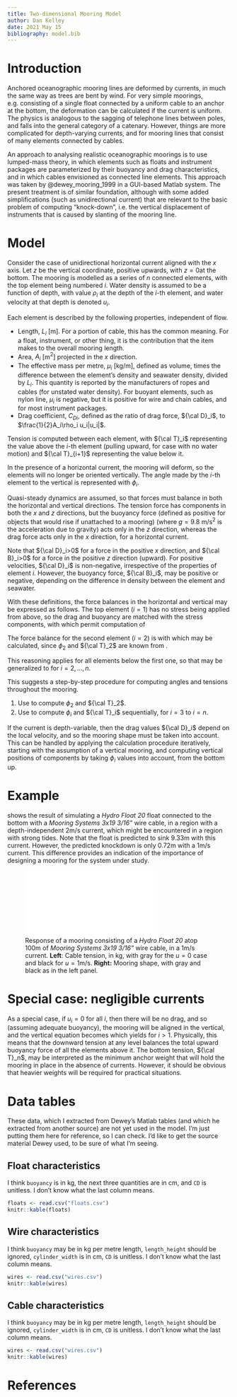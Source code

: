 ```yaml
---
title: Two-dimensional Mooring Model
author: Dan Kelley
date: 2021 May 15
bibliography: model.bib
---
```

\newcommand{\D}{{\cal D}}
\newcommand{\B}{{\cal B}}
\newcommand{\T}{{\cal T}}

# Introduction

Anchored oceanographic mooring lines are deformed by currents, in much the same
way as trees are bent by wind.  For very simple moorings, e.g. consisting of a
single float connected by a uniform cable to an anchor at the bottom, the
deformation can be calculated if the current is uniform.  The physics is
analogous to the sagging of telephone lines between poles, and falls into the
general category of a catenary.  However, things are more complicated for
depth-varying currents, and for mooring lines that consist of many elements
connected by cables.

An approach to analysing realistic oceanographic moorings is to use lumped-mass
theory, in which elements such as floats and instrument packages are
parameterized by their buoyancy and drag characteristics, and in which cables
envisioned as connected line elements.  This approach was taken by
@dewey_mooring_1999 in a GUI-based Matlab system.  The present treatment is of
similar foundation, although with some added simplifications (such as
unidirectional current) that are relevant to the basic problem of computing
"knock-down", i.e. the vertical displacement of instruments that is caused
by slanting of the mooring line.

# Model

Consider the case of unidirectional horizontal current aligned with the $x$
axis. Let $z$ be the vertical coordinate, positive upwards, with $z=0$at the
bottom. The mooring is modelled as a series of $n$ connected elements, with the
top element being numbered $i$.  Water density is assumed to be a function of
depth, with value $\rho_i$ at the depth of the $i$-th element, and water
velocity at that depth is denoted $u_i$.

Each element is described by the following properties, independent of flow.

* Length, $L_i$ [m].  For a portion of cable, this has the common meaning.  For
  a float, instrument, or other thing, it is the contribution that the item
  makes to the overall mooring length.
* Area, $A_i$ [m$^2$] projected in the $x$ direction.
* The effective mass per metre, $\mu_i$ [kg/m], defined as volume, times the
  difference between the element's density and seawater density, divided by
  $L_i$. This quantity is reported by the manufacturers of ropes and cables
  (for unstated water density).  For buoyant elements, such as nylon line,
  $\mu_i$ is negative, but it is positive for wire and chain cables, and
  for most instrument packages.
* Drag coefficient, $C_{Di}$, defined as the ratio of drag force, $\D_i$, to
  $\frac{1}{2}A_i\rho_i u_i|u_i|$.

Tension is computed between each element, with $\T_i$ representing the value
above the $i$-th element (pulling upward, for case with no water motion) and
$\T_{i+1}$ representing the value below it.

In the presence of a horizontal current, the mooring will deform, so the elements
will no longer be oriented vertically.  The angle made by the $i$-th element to
the vertical is represented with $\phi_i$.

Quasi-steady dynamics are assumed, so that forces must balance in both the
horizontal and vertical directions. The tension force has components in both
the $x$ and $z$ directions, but the buoyancy force (defined as positive for
objects that would rise if unattached to a mooring)
\begin{equation}
\B_i = -g \mu_i
\end{equation}
(where $g=9.8$ m/s$^2$ is the acceleration due to gravity) acts only in the $z$
direction, whereas the drag force
\begin{equation}
\D_i = \frac{1}{2} A_i C_{Di} \rho_i u_i |u_i|
\end{equation}
acts only in the $x$ direction, for a horizontal current.

Note that $\D_i>0$ for a force in the positive $x$ direction, and $\B_i>0$ for
a force in the positive $z$ direction (upward). For positive velocities, $\D_i$
is non-negative, irrespective of the properties of element $i$.  However, the
buoyancy force, $\B_i$, may be positive or negative, depending on the
difference in density between the element and seawater.

With these definitions, the force balances in the horizontal and vertical
may be expressed as follows.  The top element ($i=1$) has no stress
being applied from above, so the drag and buoyancy are matched with
the stress components, with
\begin{equation}
\label{e:balance_1}
\begin{split}
\D_1 &= \T_2 \sin\phi_2\cr
\B_1 &= \T_2 \cos\phi_2
\end{split}
\end{equation}
which permit computation of
\begin{equation}
\label{e:compute_2}
\begin{split}
\phi_2 &= \tan^{-1}\frac{\D_1}{\B_1}\cr
\T_2 &= \sqrt{\D_1^2 + \B_1^2}
\end{split}
\end{equation}

The force balance for the second element ($i=2$) is
\begin{equation}
\label{e:balance_2}
\begin{split}
\D_2 + \T_2 \sin\phi_2 &= \T_3 \sin\phi_3\cr
\B_2 + \T_2 \cos\phi_2 &= \T_3 \cos\phi_3
\end{split}
\end{equation}
with which
\begin{equation}
\label{e:compute_3}
\begin{split}
\phi_3 &= \tan^{-1}\frac{\D_2+\T_2\sin\phi_2}{\B_2+\T_2\cos\phi_2}\cr
\T_3 &= \sqrt{(\D_2+\T_2\sin\phi_2)^2 + (\B_2+\T_2\cos\phi_2)^2}
\end{split}
\end{equation}
may be calculated, since $\phi_2$ and $\T_2$ are known from \eqref{e:compute_2}.

This reasoning applies for all elements below the first one, so that
\eqref{e:compute_3} may be generalized to
\begin{equation}
\label{e:compute_i}
\begin{split}
\phi_i &= \tan^{-1}\frac{\D_{i-1}+\T_{i-1}\sin\phi_{i-1}}{\B_{i-1}+\T_{i-1}\cos\phi_{i-1}}\cr
\T_i &= \sqrt{(\D_{i-1}+\T_{i-1}\sin\phi_{i-1})^2+(\B_{i-1}+\T_{i-1}\cos\phi_{i-1})^2}
\end{split}
\end{equation}
for $i=2,\dots,n$.

This suggests a step-by-step procedure for computing angles and tensions
throughout the mooring.

1. Use \eqref{e:compute_2} to compute $\phi_2$ and $\T_2$.
2. Use \eqref{e:compute_i} to compute $\phi_i$ and $\T_i$ sequentially,
   for $i=3$ to $i=n$.

If the current is depth-variable, then the drag values $\D_i$ depend on
the local velocity, and so the mooring shape must be taken into account.  This
can be handled by applying the calculation procedure iteratively, starting with
the assumption of a vertical mooring, and computing vertical positions of
components by taking $\phi_i$ values into account, from the bottom up.

# Example

\autoref{f:example_01} shows the result of simulating a *Hydro Float 20*
float connected to the bottom with a *Mooring Systems 3x19 3/16"* wire cable,
in a region with a depth-independent 2m/s current, which might be encountered
in a region with strong tides.  Note that the float is predicted to sink
$9.33$m with this current.  However, the predicted knockdown is only $0.72$m
with a $1$m/s current.  This difference provides an indication of the
importance of designing a mooring for the system under study.

![Response of a mooring consisting of a *Hydro Float 20* atop 100m of *Mooring Systems 3x19 3/16"* wire cable, in a 1m/s current. **Left**: Cable tension, in kg, with gray for the $u=0$ case and black for $u=1$m/s. **Right:** Mooring shape, with gray and black as in the left panel.\label{f:example_01}](example_01.pdf)

# Special case: negligible currents

As a special case, if $u_i=0$ for all $i$, then there will be no drag, and so
(assuming adequate buoyancy), the mooring will be aligned in the vertical, and
the vertical equation becomes
\begin{equation}
\T_{i+1} = \T_i + \B_i
\end{equation}
which yields
\begin{equation}
\T_i = \sum_{1}^{i-1} \B_j
\end{equation}
for $i>1$.  Physically, this means that the downward tension at any level
balances the total upward buoyancy force of all the elements above it. The
bottom tension, $\T_n$, may be interpreted as the minimum anchor weight that
will hold the mooring in place in the absence of currents. However, it should
be obvious that heavier weights will be required for practical situations.

# Data tables

These data, which I extracted from Dewey's Matlab tables (and which he
extracted from another source) are not yet used in the model.  I'm just putting
them here for reference, so I can check.  I'd like to get the source material
Dewey used, to be sure of what I'm seeing.

## Float characteristics

I think `buoyancy` is in kg, the next three quantities are in cm, and `CD` is
unitless.  I don't know what the last column means.

```r
floats <- read.csv("floats.csv")
knitr::kable(floats)
```

## Wire characteristics

I think `buoyancy` may be in kg per metre length, `length_height` should be
ignored, `cylinder_width` is in cm, `CD` is unitless.  I don't know what the
last column means.

```r
wires <- read.csv("wires.csv")
knitr::kable(wires)
```

## Cable characteristics

I think `buoyancy` may be in kg per metre length, `length_height` should be
ignored, `cylinder_width` is in cm, `CD` is unitless.  I don't know what the
last column means.

```r
wires <- read.csv("wires.csv")
knitr::kable(wires)
```




# References



